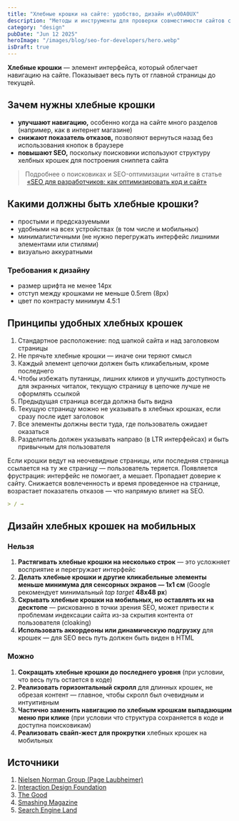 ```yaml
---
title: "Хлебные крошки на сайте: удобство, дизайн и\u00A0UX"
description: "Методы и инструменты для проверки совместимости сайтов с браузером Safari без использования macOS"
category: "design"
pubDate: "Jun 12 2025"
heroImage: "/images/blog/seo-for-developers/hero.webp"
isDraft: true
---
```


**Хлебные крошки** — элемент интерфейса, который облегчает навигацию на сайте. Показывает весь путь от главной страницы до текущей.

## Зачем нужны хлебные крошки

- **улучшают навигацию,** особенно когда на сайте много разделов (например, как в интернет магазине)
- **снижают показатель отказов,** позволяют вернуться назад без использования кнопок в браузере
- **повышают SEO,** поскольку поисковики используют структуру хелбных крошек для построения сниппета сайта

> Подробнее о поисковиках и SEO-оптимизации читайте в статье  [«SEO для разработчиков: как оптимизировать код и сайт»](https://srkdesign.pro/blog/seo-for-developers/)

## Какими должны быть хлебные крошки?

- простыми и предсказуемыми
- удобными на всех устройствах (в том числе и мобильных)
- минималистичными (не нужно перегружать интерфейс лишними элементами или стилями)
- визуально аккуратными

### Требования к дизайну

- размер шрифта не менее 14px
- отступ между крошками не меньше 0.5rem (8px)
- цвет по контрасту минимум 4.5:1

## Принципы удобных хлебных крошек

1. Стандартное расположение: под шапкой сайта и над заголовком страницы
2. Не прячьте хлебные крошки — иначе они теряют смысл
3. Каждый элемент цепочки должен быть кликабельным, кроме последнего
4. Чтобы избежать путаницы, лишних кликов и улучшить доступность для экранных читалок, текущую страницу в цепочке лучше не оформлять ссылкой
5. Предыдущая страница всегда должна быть видна
6. Текущую страницу можно не указывать в хлебных крошках, если сразу после идет заголовок
7. Все элементы должны вести туда, где пользователь ожидает оказаться
8. Разделитель должен указывать направо (в LTR интерфейсах) и быть привычным для пользователя

Если крошки ведут на неочевидные страницы, или последняя страница ссылается на ту же страницу — пользователь теряется. Появляется фрустрация: интерфейс не помогает, а мешает. Пропадает доверие к сайту. Снижается вовлеченность и время проведенное на странице, возрастает показатель отказов — что напрямую влияет на SEO.

```markdown title="Привычные разделители хлебных крошек"
> / →
```

## Дизайн хлебных крошек на мобильных

### Нельзя

1. **Растягивать хлебные крошки на несколько строк** — это усложняет восприятие и перегружает интерфейс
2. **Делать хлебные крошки и другие кликабельные элементы меньше минимума для сенсорных экранов — 1х1 см** (Google рекомендует минимальный *tap target* **48x48 px**)
3. **Скрывать хлебные крошки на мобильных, но оставлять их на десктопе** — рискованно в точки зрения SEO, может привести к проблемам индексации сайта из-за скрытия контента от пользователя (cloaking)
4. **Использовать аккордеоны или динамическую подгрузку** для крошек — для SEO весь путь должен быть виден в HTML

### Можно

1. **Сокращать хлебные крошки до последнего уровня** (при условии, что весь путь остается в коде)
2. **Реализовать горизонтальный скролл** для длинных крошек, не обрезая контент — главное, чтобы скролл был очевидным и интуитивным
3. **Частично заменить навигацию по хлебным крошкам выпадающим меню при клике** (при условии что структура сохраняется в коде и доступна поисковикам)
4. **Реализовать свайп-жест для прокрутки** хлебных крошек на мобильных

## Источники

1. [Nielsen Norman Group (Page Laubheimer)](https://www.nngroup.com/articles/breadcrumbs/)
2. [Interaction Design Foundation](https://www.interaction-design.org/literature/article/mobile-breadcrumbs?srsltid=AfmBOoojXH5zx1kV4aP2OKlezZ2g7MlBI4nUSMVYfY5zpEfdxH78mlSa#types_of_mobile_breadcrumbs-1)
3. [The Good](https://thegood.com/insights/mobile-breadcrumbs/)
4. [Smashing Magazine](https://www.smashingmagazine.com/2022/04/breadcrumbs-ux-design/)
5. [Search Engine Land](https://searchengineland.com/breadcrumb-seo-best-practices-383690)
